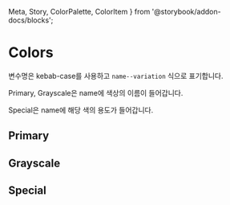   Meta, Story, ColorPalette, ColorItem
} from '@storybook/addon-docs/blocks';

<Meta title="Variables|Colors" />

# Colors
변수명은 kebab-case를 사용하고 `name--variation` 식으로 표기합니다.

Primary, Grayscale은 name에 색상의 이름이 들어갑니다.

Special은 name에 해당 색의 용도가 들어갑니다.

## Primary

<ColorPalette>
  <ColorItem title="blue--strong" colors={['#0387FF']} />
  <ColorItem title="blue" colors={['#1A92FF']} />
  <ColorItem title="blue--pale" colors={['#E8F4FF']} />
</ColorPalette>

## Grayscale

<ColorPalette>
  <ColorItem title="white" colors={['#FFFFFF']} />
  <ColorItem title="gray--pale" colors={['#E8E8E8']} />
  <ColorItem title="gray" colors={['#BABABA']} />
  <ColorItem title="gray--deep" colors={['#1A1A1A']} />
  <ColorItem title="black" colors={['#000000']} />
</ColorPalette>

## Special

<ColorPalette>
  <ColorItem title="error" colors={['#D51315']} />
  <ColorItem title="reader-mode" colors={['#E8EFF4']} />
</ColorPalette>

